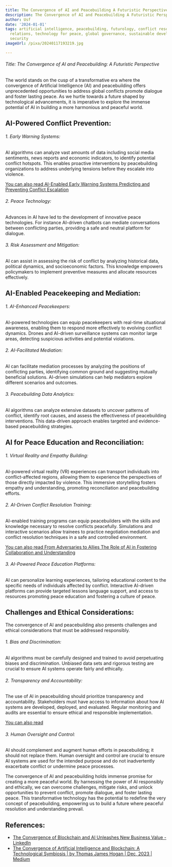 ```yaml
---
title: The Convergence of AI and Peacebuilding A Futuristic Perspective
description: The Convergence of AI and Peacebuilding A Futuristic Perspective
author: Usf
date: '2024-01-01'
tags: artificial intelligence, peacebuilding, futurology, conflict resolution, international
  relations, technology for peace, global governance, sustainable development, human
  security
imageUrl: /pixa/20240117193219.jpg

---
```

###### Title: The Convergence of AI and Peacebuilding: A Futuristic Perspective

The world stands on  the cusp of a transformative era where the convergence of Artificial Intelligence (AI) and peacebuilding offers unprecedented opportunities to  address global conflicts promote dialogue and foster  lasting peace. As  we hurtle towards a future shaped  by technological advancements, it is  imperative to explore  the immense potential of AI in building a more harmonious and peaceful world.

## AI-Powered Conflict Prevention:

###### 1. Early Warning Systems:
AI algorithms can analyze vast amounts of data including  social media sentiments, news reports and economic indicators, to identify potential conflict hotspots. This enables  proactive  interventions by peacebuilding  organizations  to address underlying tensions before they escalate into violence.

[You can  also read AI-Enabled Early Warning Systems Predicting and Preventing Conflict  Escalation](AI-Enabled%20Early%20Warning%20Systems%20Predicting%20and%20Preventing%20Conflict%20Escalation)


###### 2. Peace Technology:
Advances in AI  have led to the development of innovative peace technologies. For instance  AI-driven chatbots can  mediate conversations between  conflicting parties,  providing a safe and neutral platform for dialogue.

###### 3. Risk  Assessment and Mitigation:
AI can assist in assessing the risk of conflict by analyzing historical data, political dynamics, and socioeconomic factors. This knowledge empowers policymakers to implement preventive measures and allocate resources effectively.

## AI-Enabled Peacekeeping and Mediation:

###### 1. AI-Enhanced Peacekeepers:
AI-powered technologies can equip peacekeepers with  real-time  situational awareness,  enabling  them to respond more effectively to  evolving conflict dynamics. Drones and AI-driven surveillance systems can monitor large areas,  detecting suspicious activities and potential violations.

######  2. AI-Facilitated Mediation:
AI can facilitate mediation processes by analyzing the positions of conflicting parties, identifying common ground and suggesting mutually beneficial solutions.  AI-driven simulations can help mediators explore different scenarios and outcomes.

######  3. Peacebuilding Data Analytics:
AI algorithms can analyze extensive datasets to uncover patterns of conflict, identify root causes, and  assess the effectiveness of peacebuilding interventions. This  data-driven approach  enables targeted and evidence-based peacebuilding strategies.

## AI for  Peace Education and  Reconciliation:

###### 1. Virtual Reality and  Empathy Building:
AI-powered virtual reality (VR) experiences can transport individuals into conflict-affected regions, allowing them to experience the perspectives of those directly impacted by violence. This immersive storytelling fosters empathy and understanding, promoting reconciliation and peacebuilding efforts.

###### 2. AI-Driven Conflict Resolution Training:
AI-enabled training programs can equip peacebuilders with the skills  and knowledge necessary to resolve conflicts peacefully. Simulations and interactive scenarios allow trainees to practice negotiation mediation and conflict resolution techniques  in a safe and controlled environment.

[You can also read From  Adversaries to Allies The Role of AI  in Fostering Collaboration  and Understanding](From%20Adversaries%20to%20Allies%20The%20Role%20of%20AI%20in%20Fostering%20Collaboration%20and%20Understanding)


###### 3. AI-Powered Peace Education Platforms:
AI can  personalize learning experiences,  tailoring educational content to the specific  needs of  individuals affected by conflict. Interactive AI-driven platforms can provide targeted lessons language support, and access to  resources promoting peace education and fostering a culture of peace.

## Challenges  and Ethical Considerations:

The convergence  of AI and peacebuilding  also presents challenges and ethical considerations that must be addressed responsibly.

###### 1. Bias  and Discrimination:
AI algorithms must be carefully designed and trained to avoid perpetuating biases and discrimination. Unbiased data sets and rigorous testing are crucial to ensure AI systems operate fairly  and ethically.

###### 2. Transparency and Accountability:
The use of AI  in peacebuilding should prioritize transparency and accountability. Stakeholders  must  have access to information about how AI systems are developed, deployed, and evaluated. Regular monitoring and audits are essential to ensure  ethical and responsible implementation.

[You can also read ]()


###### 3.  Human Oversight and Control:
AI should complement  and augment human efforts in peacebuilding; it should not replace them. Human oversight  and control are crucial to ensure AI  systems  are used for the intended purpose and  do not inadvertently exacerbate conflict or undermine peace processes.

The convergence of AI and peacebuilding holds immense promise for creating a more  peaceful world. By harnessing the power of AI responsibly and  ethically, we can overcome challenges, mitigate risks,  and unlock opportunities to prevent conflict, promote dialogue, and foster lasting peace. This transformative technology has the potential to redefine the very concept of peacebuilding, empowering us to build a future where peaceful  resolution and understanding prevail.

## References:
- [The Convergence of Blockchain and AI Unleashes New Business Value - LinkedIn](https://www.linkedin.com/pulse/convergence-blockchain-ai-unleashes-new)
- [The Convergence of Artificial Intelligence and Blockchain: A Technological Symbiosis | by Thomas James Hogan | Dec, 2023 | Medium](https://medium.com/@chaplainhogan/the-convergence-of-artificial-intelligence-and-blockchain-a-technological-symbiosis-b5dc9701a14a)
